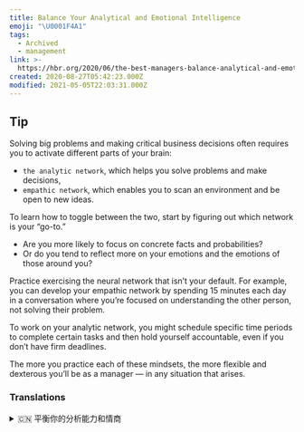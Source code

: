 ```yaml
---
title: Balance Your Analytical and Emotional Intelligence
emoji: "\U0001F4A1"
tags:
  - Archived
  - management
link: >-
  https://hbr.org/2020/06/the-best-managers-balance-analytical-and-emotional-intelligence?utm_medium=email&utm_source=newsletter_daily&utm_campaign=mtod_notactsubs
created: 2020-08-27T05:42:23.000Z
modified: 2021-05-05T22:03:31.000Z
---
```


## Tip

Solving big problems and making critical business decisions often requires you to activate different parts of your brain:

- `the analytic network`, which helps you solve problems and make decisions,
- `empathic network`, which enables you to scan an environment and be open to new ideas.

To learn how to toggle between the two, start by figuring out which network is your “go-to.”

- Are you more likely to focus on concrete facts and probabilities?
- Or do you tend to reflect more on your emotions and the emotions of those around you?

Practice exercising the neural network that isn’t your default. For example, you can develop your empathic network by spending 15 minutes each day in a conversation where you’re focused on understanding the other person, not solving their problem.

To work on your analytic network, you might schedule specific time periods to complete certain tasks and then hold yourself accountable, even if you don’t have firm deadlines.

The more you practice each of these mindsets, the more flexible and dexterous you’ll be as a manager — in any situation that arises.

### Translations

<details>
   <summary>🇨🇳 平衡你的分析能力和情商</summary>

处理重大问题和作出重要的业务决策通常需要你激活大脑的不同部分: 分析网络，它能帮助你处理问题和作出决定; 同理心网络，它使你能够审视环境，并对新的想法敞开胸怀。

为了学会如何在两者之间切换，首先要弄清楚哪个网络是你的“首选”。你是否更关注具体的事实和可能性? 还是你对自己和周围人的情绪有更多的反思?

实践应用并非你默认的神经网络。例如，你可以通过每天花 15 分钟的谈话来发展你的共情网络，你可以专注于理解对方，而不用解决他们的问题。要想在你的分析网络中工作，你可以设定一个特定的时间周期，并让自己对此负责，即使你并没有明确的截止日期。

无论如何，你练习这些思维方式的次数越多，作为一名管理者，你就会变得更灵活、更熟练。

</details>
